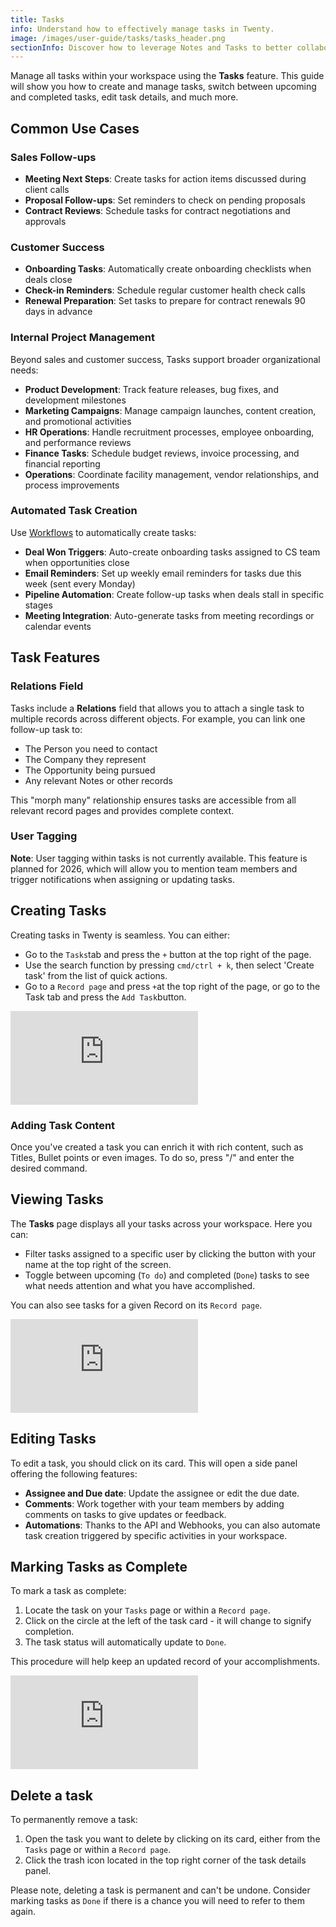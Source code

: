 ```yaml
---
title: Tasks
info: Understand how to effectively manage tasks in Twenty.
image: /images/user-guide/tasks/tasks_header.png
sectionInfo: Discover how to leverage Notes and Tasks to better collaborate with your team.
---
```


Manage all tasks within your workspace using the **Tasks** feature. This guide will show you how to create and manage tasks, switch between upcoming and completed tasks, edit task details, and much more.

## Common Use Cases

### Sales Follow-ups
- **Meeting Next Steps**: Create tasks for action items discussed during client calls
- **Proposal Follow-ups**: Set reminders to check on pending proposals
- **Contract Reviews**: Schedule tasks for contract negotiations and approvals

### Customer Success
- **Onboarding Tasks**: Automatically create onboarding checklists when deals close
- **Check-in Reminders**: Schedule regular customer health check calls
- **Renewal Preparation**: Set tasks to prepare for contract renewals 90 days in advance

### Internal Project Management
Beyond sales and customer success, Tasks support broader organizational needs:
- **Product Development**: Track feature releases, bug fixes, and development milestones
- **Marketing Campaigns**: Manage campaign launches, content creation, and promotional activities
- **HR Operations**: Handle recruitment processes, employee onboarding, and performance reviews
- **Finance Tasks**: Schedule budget reviews, invoice processing, and financial reporting
- **Operations**: Coordinate facility management, vendor relationships, and process improvements

### Automated Task Creation
Use [Workflows](/user-guide/section/workflows/getting-started-workflows) to automatically create tasks:
- **Deal Won Triggers**: Auto-create onboarding tasks assigned to CS team when opportunities close
- **Email Reminders**: Set up weekly email reminders for tasks due this week (sent every Monday)
- **Pipeline Automation**: Create follow-up tasks when deals stall in specific stages
- **Meeting Integration**: Auto-generate tasks from meeting recordings or calendar events


## Task Features

### Relations Field
Tasks include a **Relations** field that allows you to attach a single task to multiple records across different objects. For example, you can link one follow-up task to:
- The Person you need to contact
- The Company they represent  
- The Opportunity being pursued
- Any relevant Notes or other records

This "morph many" relationship ensures tasks are accessible from all relevant record pages and provides complete context.

### User Tagging
**Note**: User tagging within tasks is not currently available. This feature is planned for 2026, which will allow you to mention team members and trigger notifications when assigning or updating tasks.

## Creating Tasks

Creating tasks in Twenty is seamless. You can either:

-  Go to the `Tasks`tab and press the `+` button at the top right of the page.
-  Use the search function by pressing `cmd/ctrl + k`, then select 'Create task' from the list of quick actions.
-  Go to a `Record page` and press `+`at the top right of the page, or go to the Task tab and press the `Add Task`button. 

<div style={{padding:'70.59% 0 0 0', position:'relative', margin: '32px 0px 0px'}}>
  <iframe 
    src="https://player.vimeo.com/video/928786754?autoplay=1&loop=1&autopause=0&background=1&amp;app_id=58479" 
    frameBorder="0" 
    allow="autoplay; fullscreen; picture-in-picture; clipboard-write" 
    style={{
      position:'absolute',
      top:0,
      left:0,
      width:'100%',
      height:'100%',
      borderRadius: '16px', 
      border:'2px solid black'
    }}
    title="Export data"
  ></iframe>
</div>
<script src="https://player.vimeo.com/api/player.js"></script>

### Adding Task Content

Once you've created a task you can enrich it with rich content, such as Titles, Bullet points or even images. To do so, press "/" and enter the desired command.

## Viewing Tasks

The **Tasks** page displays all your tasks across your workspace. Here you can:

- Filter tasks assigned to a specific user by clicking the button with your name at the top right of the screen.
- Toggle between upcoming (`To do`) and completed (`Done`) tasks to see what needs attention and what you have accomplished.

You can also see tasks for a given Record on its `Record page`.

<div style={{padding:'69.01% 0 0 0', position:'relative', margin: '32px 0px 0px'}}>
  <iframe 
    src="https://player.vimeo.com/video/927908280?autoplay=1&loop=1&autopause=0&background=1&amp;app_id=58479" 
    frameBorder="0" 
    allow="autoplay; fullscreen; picture-in-picture; clipboard-write" 
    style={{
      position:'absolute',
      top:0,
      left:0,
      width:'100%',
      height:'100%',
      borderRadius: '16px', 
      border:'2px solid black'
    }}
    title="Export data"
  ></iframe>
</div>
<script src="https://player.vimeo.com/api/player.js"></script>

## Editing Tasks

To edit a task, you should click on its card. This will open a side panel offering the following features:

-  **Assignee and Due date**: Update the assignee or edit the due date.
-  **Comments**: Work together with your team members by adding comments on tasks to give updates or feedback.
-  **Automations**: Thanks to the API and Webhooks, you can also automate task creation triggered by specific activities in your workspace.

## Marking Tasks as Complete

To mark a task as complete:

1. Locate the task on your `Tasks` page or within a `Record page`.
2. Click on the circle at the left of the task card - it will change to signify completion.
3. The task status will automatically update to `Done`.

This procedure will help keep an updated record of your accomplishments. 

<div style={{padding:'69.01% 0 0 0', position:'relative', margin: '32px 0px 0px'}}>
  <iframe 
    src="https://player.vimeo.com/video/927910083?autoplay=1&loop=1&autopause=0&background=1&amp;app_id=58479" 
    frameBorder="0" 
    allow="autoplay; fullscreen; picture-in-picture; clipboard-write" 
    style={{
      position:'absolute',
      top:0,
      left:0,
      width:'100%',
      height:'100%',
      borderRadius: '16px', 
      border:'2px solid black'
    }}
    title="Export data"
  ></iframe>
</div>
<script src="https://player.vimeo.com/api/player.js"></script>

## Delete a task

To permanently remove a task:

1. Open the task you want to delete by clicking on its card, either from the `Tasks` page or within a `Record page`.
2. Click the trash icon located in the top right corner of the task details panel.

Please note, deleting a task is permanent and can't be undone. Consider marking tasks as `Done` if there is a chance you will need to refer to them again.

<ArticleEditContent></ArticleEditContent>